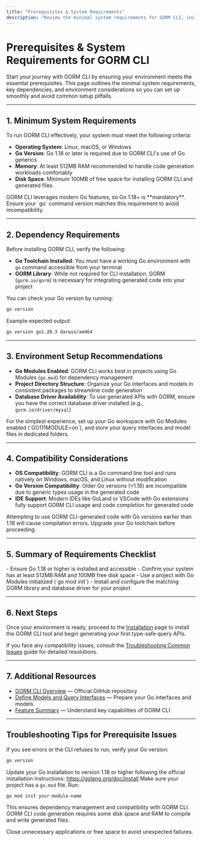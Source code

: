 ```yaml
---
title: "Prerequisites & System Requirements"
description: "Review the minimal system requirements for GORM CLI, including Go version requirements and recommended environment setup. Understand compatibility considerations to ensure a smooth start."
---
```


# Prerequisites & System Requirements for GORM CLI

Start your journey with GORM CLI by ensuring your environment meets the essential prerequisites. This page outlines the minimal system requirements, key dependencies, and environment considerations so you can set up smoothly and avoid common setup pitfalls.

---

## 1. Minimum System Requirements

To run GORM CLI effectively, your system must meet the following criteria:

- **Operating System**: Linux, macOS, or Windows
- **Go Version**: Go 1.18 or later is required due to GORM CLI's use of Go generics
- **Memory**: At least 512MB RAM recommended to handle code generation workloads comfortably
- **Disk Space**: Minimum 100MB of free space for installing GORM CLI and generated files

<Tip>
GORM CLI leverages modern Go features, so Go 1.18+ is **mandatory**. Ensure your `go` command version matches this requirement to avoid incompatibility.
</Tip>

---

## 2. Dependency Requirements

Before installing GORM CLI, verify the following:

- **Go Toolchain Installed**: You must have a working Go environment with `go` command accessible from your terminal
- **GORM Library**: While not required for CLI installation, GORM (`gorm.io/gorm`) is necessary for integrating generated code into your project

You can check your Go version by running:

```bash
go version
```

Example expected output:

```bash
go version go1.20.3 darwin/amd64
```

---

## 3. Environment Setup Recommendations

- **Go Modules Enabled**: GORM CLI works best in projects using Go Modules (`go.mod`) for dependency management
- **Project Directory Structure**: Organize your Go interfaces and models in consistent packages to streamline code generation
- **Database Driver Availability**: To use generated APIs with GORM, ensure you have the correct database driver installed (e.g., `gorm.io/driver/mysql`)

<Info>
For the simplest experience, set up your Go workspace with Go Modules enabled (`GO111MODULE=on`), and store your query interfaces and model files in dedicated folders.
</Info>

---

## 4. Compatibility Considerations

- **OS Compatibility**: GORM CLI is a Go command line tool and runs natively on Windows, macOS, and Linux without modification
- **Go Version Compatibility**: Older Go versions (&lt;1.18) are incompatible due to generic types usage in the generated code
- **IDE Support**: Modern IDEs like GoLand or VSCode with Go extensions fully support GORM CLI usage and code completion for generated code

<Warning>
Attempting to use GORM CLI-generated code with Go versions earlier than 1.18 will cause compilation errors. Upgrade your Go toolchain before proceeding.
</Warning>

---

## 5. Summary of Requirements Checklist

<Check>
- Ensure Go 1.18 or higher is installed and accessible
- Confirm your system has at least 512MB RAM and 100MB free disk space
- Use a project with Go Modules initialized (`go mod init`)
- Install and configure the matching GORM library and database driver for your project
</Check>

---

## 6. Next Steps

Once your environment is ready, proceed to the [Installation](/getting-started/setup-basics/installation) page to install the GORM CLI tool and begin generating your first type-safe query APIs.

If you face any compatibility issues, consult the [Troubleshooting Common Issues](/getting-started/config-troubleshooting/troubleshooting-common-issues) guide for detailed resolutions.

---

## 7. Additional Resources

- [GORM CLI Overview](https://github.com/go-gorm/cli) — Official GitHub repository
- [Define Models and Query Interfaces](/getting-started/first-gen-workflow/define-models-interfaces) — Prepare your Go interfaces and models
- [Feature Summary](/overview/introduction/feature-overview) — Understand key capabilities of GORM CLI

---

## Troubleshooting Tips for Prerequisite Issues

<AccordionGroup title="Common Prerequisite Setup Issues">
<Accordion title="Go Version Too Old">
If you see errors or the CLI refuses to run, verify your Go version:

```bash
go version
```

Update your Go installation to version 1.18 or higher following the official installation instructions: https://golang.org/doc/install
</Accordion>
<Accordion title="Missing Go Modules Support">
Make sure your project has a `go.mod` file. Run:

```bash
go mod init your-module-name
```

This ensures dependency management and compatibility with GORM CLI.
</Accordion>
<Accordion title="Insufficient Disk Space or RAM">
GORM CLI code generation requires some disk space and RAM to compile and write generated files.

Close unnecessary applications or free space to avoid unexpected failures.
</Accordion>
</AccordionGroup>